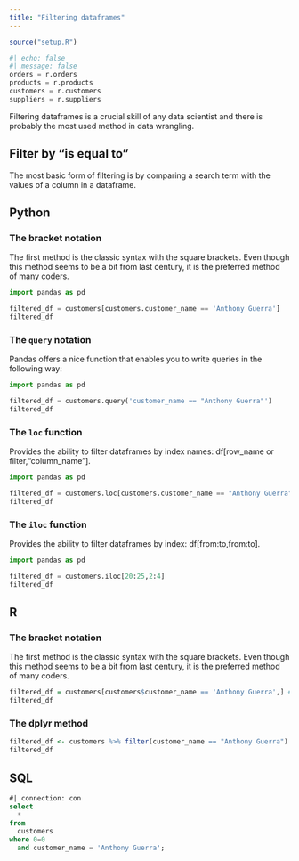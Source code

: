 ```yaml
---
title: "Filtering dataframes"
---
```

```r
source("setup.R")
```

```python
#| echo: false
#| message: false
orders = r.orders
products = r.products
customers = r.customers
suppliers = r.suppliers
```

Filtering dataframes is a crucial skill of any data scientist and there is probably the most used method in data wrangling.

## Filter by "is equal to" 
The most basic form of filtering is by comparing a search term with the values of a column in a dataframe.

::: {.panel-tabset}
## Python

### The bracket notation
The first method is the classic syntax with the square brackets. Even though this method seems to be a bit from last century, it is the preferred method of many coders. 
```python
import pandas as pd

filtered_df = customers[customers.customer_name == 'Anthony Guerra']
filtered_df
```

### The `query` notation
Pandas offers a nice function that enables you to write queries in the following way:
```python
import pandas as pd

filtered_df = customers.query('customer_name == "Anthony Guerra"')
filtered_df
```
### The `loc` function
Provides the ability to filter dataframes by index names: df[row_name or filter,"column_name"].
```python
import pandas as pd

filtered_df = customers.loc[customers.customer_name == "Anthony Guerra",] # comma not necessary
filtered_df
```
### The `iloc` function
Provides the ability to filter dataframes by index: df[from:to,from:to].
```python
import pandas as pd

filtered_df = customers.iloc[20:25,2:4]
filtered_df
```

## R

### The bracket notation
The first method is the classic syntax with the square brackets. Even though this method seems to be a bit from last century, it is the preferred method of many coders. 
```r
filtered_df = customers[customers$customer_name == 'Anthony Guerra',] # comma is necessary!
filtered_df
```

### The dplyr method
```r
filtered_df <- customers %>% filter(customer_name == "Anthony Guerra")
filtered_df
```


## SQL

```sql
#| connection: con
select
  *
from 
  customers
where 0=0
  and customer_name = 'Anthony Guerra';
```
:::
